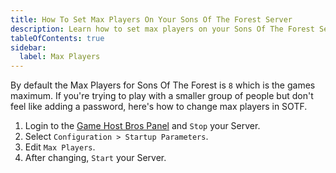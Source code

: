 ```yaml
---
title: How To Set Max Players On Your Sons Of The Forest Server
description: Learn how to set max players on your Sons Of The Forest Server
tableOfContents: true
sidebar:
  label: Max Players
---
```


By default the Max Players for Sons Of The Forest is `8` which is the games maximum. If you're trying to play with a smaller group of people but don't feel like adding a password, here's how to change max players in SOTF.
<Steps>
1. Login to the [Game Host Bros Panel](https://panel.gamehostbros.com/) and `Stop` your Server.
2. Select `Configuration > Startup Parameters`.
3. Edit `Max Players`.
4. After changing, `Start` your Server.
</Steps>
